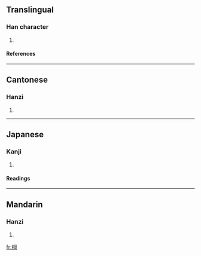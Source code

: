 ==Translingual==
===Han character===
{{Han char|rn=75|rad=木|as=08|sn=12|four=4792<sub>0</sub>|canj=木月廿山 (DBTU)}}
# {{defn|Han|sort=木08}}
====References====
{{Han ref|kx=0533.160|dkj=14955|dj=0921.140|hdz=21232.100|uh=68E1|ud=26849|bh=D9BB|bd=55739}}

----
==Cantonese==
===Hanzi===
{{yue-hanzi|jyut=|y=gong1}}
# {{defn|Cantonese}}

----
==Japanese==
===Kanji===
{{ja-kanji|grade=|rs=木08}}
# {{defn|Japanese}} 
====Readings====
{{ja-readings|on=[[こう]] (kō)|kun=}}

----
==Mandarin==
===Hanzi===
{{cmn-hanzi|pin=[[gāng]] ([[gang1]])|wg=kang<sup>1</sup>}}
# {{defn|Mandarin}}

[[fr:棡]]